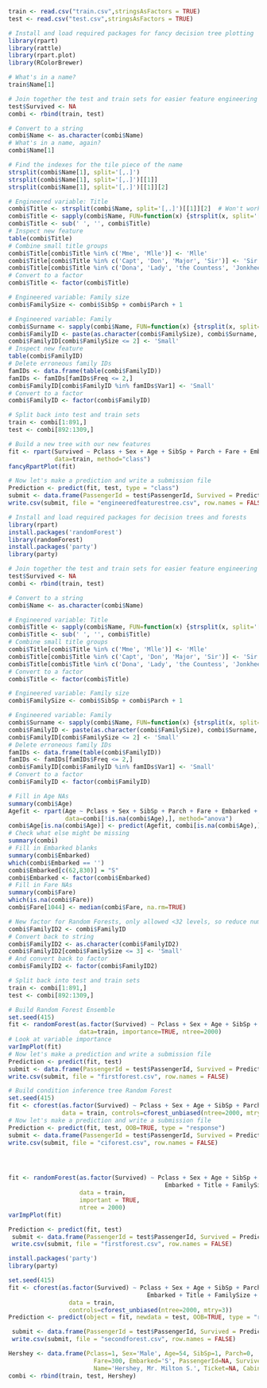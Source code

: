 ```{r}
train <- read.csv("train.csv",stringsAsFactors = TRUE)
test <- read.csv("test.csv",stringsAsFactors = TRUE)

# Install and load required packages for fancy decision tree plotting
library(rpart)
library(rattle)
library(rpart.plot)
library(RColorBrewer)

# What's in a name?
train$Name[1]

# Join together the test and train sets for easier feature engineering
test$Survived <- NA
combi <- rbind(train, test)

# Convert to a string
combi$Name <- as.character(combi$Name)
# What's in a name, again?
combi$Name[1]

# Find the indexes for the tile piece of the name
strsplit(combi$Name[1], split='[,.]')
strsplit(combi$Name[1], split='[,.]')[[1]]
strsplit(combi$Name[1], split='[,.]')[[1]][2]

# Engineered variable: Title
combi$Title <- strsplit(combi$Name, split='[,.]')[[1]][2]  # Won't work!
combi$Title <- sapply(combi$Name, FUN=function(x) {strsplit(x, split='[,.]')[[1]][2]})
combi$Title <- sub(' ', '', combi$Title)
# Inspect new feature
table(combi$Title)
# Combine small title groups
combi$Title[combi$Title %in% c('Mme', 'Mlle')] <- 'Mlle'
combi$Title[combi$Title %in% c('Capt', 'Don', 'Major', 'Sir')] <- 'Sir'
combi$Title[combi$Title %in% c('Dona', 'Lady', 'the Countess', 'Jonkheer')] <- 'Lady'
# Convert to a factor
combi$Title <- factor(combi$Title)

# Engineered variable: Family size
combi$FamilySize <- combi$SibSp + combi$Parch + 1

# Engineered variable: Family
combi$Surname <- sapply(combi$Name, FUN=function(x) {strsplit(x, split='[,.]')[[1]][1]})
combi$FamilyID <- paste(as.character(combi$FamilySize), combi$Surname, sep="")
combi$FamilyID[combi$FamilySize <= 2] <- 'Small'
# Inspect new feature
table(combi$FamilyID)
# Delete erroneous family IDs
famIDs <- data.frame(table(combi$FamilyID))
famIDs <- famIDs[famIDs$Freq <= 2,]
combi$FamilyID[combi$FamilyID %in% famIDs$Var1] <- 'Small'
# Convert to a factor
combi$FamilyID <- factor(combi$FamilyID)

# Split back into test and train sets
train <- combi[1:891,]
test <- combi[892:1309,]

# Build a new tree with our new features
fit <- rpart(Survived ~ Pclass + Sex + Age + SibSp + Parch + Fare + Embarked + Title + FamilySize + FamilyID,
             data=train, method="class")
fancyRpartPlot(fit)

# Now let's make a prediction and write a submission file
Prediction <- predict(fit, test, type = "class")
submit <- data.frame(PassengerId = test$PassengerId, Survived = Prediction)
write.csv(submit, file = "engineeredfeaturestree.csv", row.names = FALSE)
```





```{r}

# Install and load required packages for decision trees and forests
library(rpart)
install.packages('randomForest')
library(randomForest)
install.packages('party')
library(party)

# Join together the test and train sets for easier feature engineering
test$Survived <- NA
combi <- rbind(train, test)

# Convert to a string
combi$Name <- as.character(combi$Name)

# Engineered variable: Title
combi$Title <- sapply(combi$Name, FUN=function(x) {strsplit(x, split='[,.]')[[1]][2]})
combi$Title <- sub(' ', '', combi$Title)
# Combine small title groups
combi$Title[combi$Title %in% c('Mme', 'Mlle')] <- 'Mlle'
combi$Title[combi$Title %in% c('Capt', 'Don', 'Major', 'Sir')] <- 'Sir'
combi$Title[combi$Title %in% c('Dona', 'Lady', 'the Countess', 'Jonkheer')] <- 'Lady'
# Convert to a factor
combi$Title <- factor(combi$Title)

# Engineered variable: Family size
combi$FamilySize <- combi$SibSp + combi$Parch + 1

# Engineered variable: Family
combi$Surname <- sapply(combi$Name, FUN=function(x) {strsplit(x, split='[,.]')[[1]][1]})
combi$FamilyID <- paste(as.character(combi$FamilySize), combi$Surname, sep="")
combi$FamilyID[combi$FamilySize <= 2] <- 'Small'
# Delete erroneous family IDs
famIDs <- data.frame(table(combi$FamilyID))
famIDs <- famIDs[famIDs$Freq <= 2,]
combi$FamilyID[combi$FamilyID %in% famIDs$Var1] <- 'Small'
# Convert to a factor
combi$FamilyID <- factor(combi$FamilyID)

# Fill in Age NAs
summary(combi$Age)
Agefit <- rpart(Age ~ Pclass + Sex + SibSp + Parch + Fare + Embarked + Title + FamilySize, 
                data=combi[!is.na(combi$Age),], method="anova")
combi$Age[is.na(combi$Age)] <- predict(Agefit, combi[is.na(combi$Age),])
# Check what else might be missing
summary(combi)
# Fill in Embarked blanks
summary(combi$Embarked)
which(combi$Embarked == '')
combi$Embarked[c(62,830)] = "S"
combi$Embarked <- factor(combi$Embarked)
# Fill in Fare NAs
summary(combi$Fare)
which(is.na(combi$Fare))
combi$Fare[1044] <- median(combi$Fare, na.rm=TRUE)

# New factor for Random Forests, only allowed <32 levels, so reduce number
combi$FamilyID2 <- combi$FamilyID
# Convert back to string
combi$FamilyID2 <- as.character(combi$FamilyID2)
combi$FamilyID2[combi$FamilySize <= 3] <- 'Small'
# And convert back to factor
combi$FamilyID2 <- factor(combi$FamilyID2)

# Split back into test and train sets
train <- combi[1:891,]
test <- combi[892:1309,]

# Build Random Forest Ensemble
set.seed(415)
fit <- randomForest(as.factor(Survived) ~ Pclass + Sex + Age + SibSp + Parch + Fare + Embarked + Title + FamilySize + FamilyID2,
                    data=train, importance=TRUE, ntree=2000)
# Look at variable importance
varImpPlot(fit)
# Now let's make a prediction and write a submission file
Prediction <- predict(fit, test)
submit <- data.frame(PassengerId = test$PassengerId, Survived = Prediction)
write.csv(submit, file = "firstforest.csv", row.names = FALSE)

# Build condition inference tree Random Forest
set.seed(415)
fit <- cforest(as.factor(Survived) ~ Pclass + Sex + Age + SibSp + Parch + Fare + Embarked + Title + FamilySize + FamilyID,
               data = train, controls=cforest_unbiased(ntree=2000, mtry=3)) 
# Now let's make a prediction and write a submission file
Prediction <- predict(fit, test, OOB=TRUE, type = "response")
submit <- data.frame(PassengerId = test$PassengerId, Survived = Prediction)
write.csv(submit, file = "ciforest.csv", row.names = FALSE)





```


```{r}
fit <- randomForest(as.factor(Survived) ~ Pclass + Sex + Age + SibSp + Parch + Fare +
                                            Embarked + Title + FamilySize + FamilyID2,
                    data = train,
                    important = TRUE,
                    ntree = 2000)
varImpPlot(fit)

Prediction <- predict(fit, test)
 submit <- data.frame(PassengerId = test$PassengerId, Survived = Prediction)
 write.csv(submit, file = "firstforest.csv", row.names = FALSE)
```


```{r}
install.packages('party')
library(party)

set.seed(415)
fit <- cforest(as.factor(Survived) ~ Pclass + Sex + Age + SibSp + Parch + Fare +
                                       Embarked + Title + FamilySize + FamilyID,
                 data = train, 
                 controls=cforest_unbiased(ntree=2000, mtry=3))
Prediction <- predict(object = fit, newdata = test, OOB=TRUE, type = "response")

 submit <- data.frame(PassengerId = test$PassengerId, Survived = Prediction)
 write.csv(submit, file = "secondforest.csv", row.names = FALSE)


```

```{r}
Hershey <- data.frame(Pclass=1, Sex='Male', Age=54, SibSp=1, Parch=0,
                        Fare=300, Embarked='S', PassengerId=NA, Survived=NA,                      
                        Name='Hershey, Mr. Milton S.', Ticket=NA, Cabin=NA)
combi <- rbind(train, test, Hershey)



```

